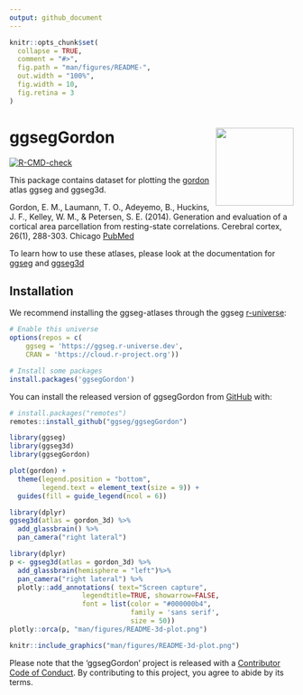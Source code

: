 ```yaml
---
output: github_document
---
```


<!-- README.md is generated from README.Rmd. Please edit that file -->

```r
knitr::opts_chunk$set(
  collapse = TRUE,
  comment = "#>",
  fig.path = "man/figures/README-",
  out.width = "100%",
  fig.width = 10, 
  fig.retina = 3
)
```

# ggsegGordon <img src='man/figures/logo.png' align="right" height="138.5" />

<!-- badges: start -->
[![R-CMD-check](https://github.com/ggseg/ggsegGordon/workflows/R-CMD-check/badge.svg)](https://github.com/ggseg/ggsegGordon/actions)
<!-- badges: end -->

This package contains dataset for plotting the [gordon](add url here) atlas ggseg and ggseg3d. 

Gordon, E. M., Laumann, T. O., Adeyemo, B., Huckins, J. F., Kelley, W. M., & Petersen, S. E. (2014). Generation and evaluation of a cortical area parcellation from resting-state correlations. Cerebral cortex, 26(1), 288-303. Chicago
[PubMed](https://pubmed.ncbi.nlm.nih.gov/25316338/)

To learn how to use these atlases, please look at the documentation for [ggseg](https://ggseg.github.io/ggseg/) and [ggseg3d](https://ggseg.github.io/ggseg3d)

## Installation

We recommend installing the ggseg-atlases through the ggseg [r-universe](https://ggseg.r-universe.dev/ui#builds):

```r
# Enable this universe
options(repos = c(
    ggseg = 'https://ggseg.r-universe.dev',
    CRAN = 'https://cloud.r-project.org'))

# Install some packages
install.packages('ggsegGordon')
```

You can install the released version of ggsegGordon from [GitHub](https://github.com/) with:

``` r
# install.packages("remotes")
remotes::install_github("ggseg/ggsegGordon")
```

```r
library(ggseg)
library(ggseg3d)
library(ggsegGordon)

plot(gordon) +
  theme(legend.position = "bottom", 
        legend.text = element_text(size = 9)) +
  guides(fill = guide_legend(ncol = 6))

```

```r
library(dplyr)
ggseg3d(atlas = gordon_3d) %>% 
  add_glassbrain() %>% 
  pan_camera("right lateral")
```

```r
library(dplyr)
p <- ggseg3d(atlas = gordon_3d) %>%
  add_glassbrain(hemisphere = "left")%>%
  pan_camera("right lateral") %>%
  plotly::add_annotations( text="Screen capture",
                  legendtitle=TRUE, showarrow=FALSE,
                  font = list(color = "#000000b4",
                              family = 'sans serif',
                              size = 50))
plotly::orca(p, "man/figures/README-3d-plot.png")
```

```r
knitr::include_graphics("man/figures/README-3d-plot.png")
```

Please note that the 'ggsegGordon' project is released with a
[Contributor Code of Conduct](CODE_OF_CONDUCT.md).
By contributing to this project, you agree to abide by its terms.
